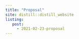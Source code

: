 ```yaml
---
title: "Proposal"
site: distill::distill_website 
listing: 
   post:
     - 2021-02-23-proposal
---
```

